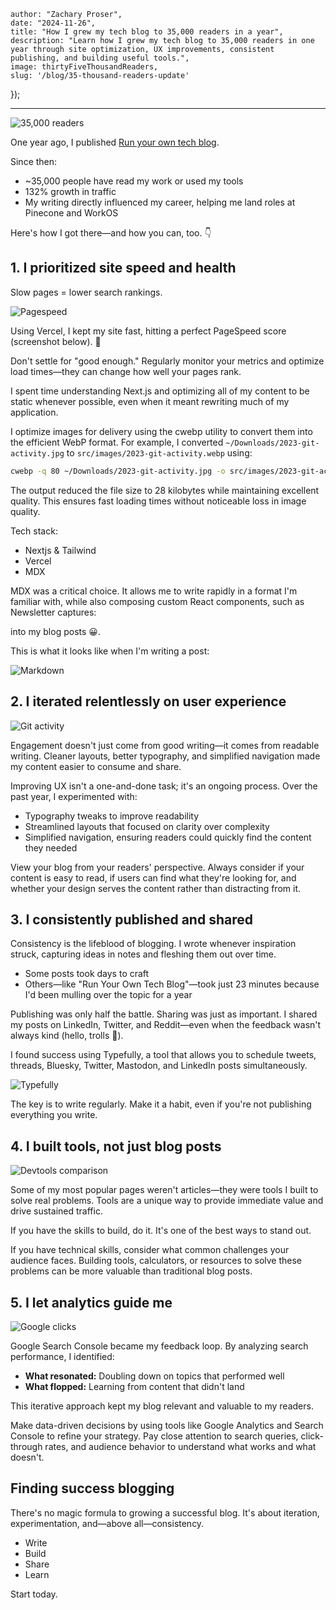

    author: "Zachary Proser",
    date: "2024-11-26",
    title: "How I grew my tech blog to 35,000 readers in a year",
    description: "Learn how I grew my tech blog to 35,000 readers in one year through site optimization, UX improvements, consistent publishing, and building useful tools.",
    image: thirtyFiveThousandReaders,
    slug: '/blog/35-thousand-readers-update'
});


--- 

<Image src={thirtyFiveThousandReaders} alt="35,000 readers" />

One year ago, I published [Run your own tech blog](/blog/run-your-own-tech-blog). 

Since then:
 * ~35,000 people have read my work or used my tools
 * 132% growth in traffic
 * My writing directly influenced my career, helping me land roles at Pinecone and WorkOS

Here's how I got there—and how you can, too. 👇

## 1. I prioritized site speed and health

Slow pages = lower search rankings.

<Image src={pagespeed} alt="Pagespeed" />

Using Vercel, I kept my site fast, hitting a perfect PageSpeed score (screenshot below). 🚦

Don't settle for "good enough." Regularly monitor your metrics and optimize load times—they can change how well your pages rank. 

I spent time understanding Next.js and optimizing all of my content to be static whenever possible, even when it meant rewriting much of my application. 

I optimize images for delivery using the cwebp utility to convert them into the efficient WebP format. For example, I converted `~/Downloads/2023-git-activity.jpg` to `src/images/2023-git-activity.webp` using:

```bash
cwebp -q 80 ~/Downloads/2023-git-activity.jpg -o src/images/2023-git-activity.webp
```

The output reduced the file size to 28 kilobytes while maintaining excellent quality. This ensures fast loading times without noticeable loss in image quality.

Tech stack:
 * Nextjs & Tailwind 
 * Vercel
 * MDX

 MDX was a critical choice. It allows me to write rapidly in a format I'm familiar with, while also composing custom React components, such as Newsletter captures: 

 <NewsletterWrapper />

 into my blog posts 😀. 

 This is what it looks like when I'm writing a post: 

 <Image src={markdown} alt="Markdown" />

## 2. I iterated relentlessly on user experience 

<Image src={gitActivity} alt="Git activity" />

Engagement doesn't just come from good writing—it comes from readable writing. Cleaner layouts, better typography, and simplified navigation made my content easier to consume and share.

Improving UX isn't a one-and-done task; it's an ongoing process. Over the past year, I experimented with:
* Typography tweaks to improve readability
* Streamlined layouts that focused on clarity over complexity
* Simplified navigation, ensuring readers could quickly find the content they needed

View your blog from your readers' perspective. Always consider if your content is easy to read, if users can find what they're looking for, and whether your design serves the content rather than distracting from it.

## 3. I consistently published and shared

Consistency is the lifeblood of blogging. I wrote whenever inspiration struck, capturing ideas in notes and fleshing them out over time.

* Some posts took days to craft
* Others—like "Run Your Own Tech Blog"—took just 23 minutes because I'd been mulling over the topic for a year

Publishing was only half the battle. Sharing was just as important. I shared my posts on LinkedIn, Twitter, and Reddit—even when the feedback wasn't always kind (hello, trolls 👋).

I found success using Typefully, a tool that allows you to schedule tweets, threads, Bluesky, Twitter, Mastodon, and LinkedIn posts simultaneously.

<Image src={typefully} alt="Typefully" />

The key is to write regularly. Make it a habit, even if you're not publishing everything you write.

## 4. I built tools, not just blog posts

<Image src={devtoolsComparison} alt="Devtools comparison" />

Some of my most popular pages weren't articles—they were tools I built to solve real problems. Tools are a unique way to provide immediate value and drive sustained traffic.

If you have the skills to build, do it. It's one of the best ways to stand out.

If you have technical skills, consider what common challenges your audience faces. Building tools, calculators, or resources to solve these problems can be more valuable than traditional blog posts.

## 5. I let analytics guide me 

<Image src={googleClicks} alt="Google clicks" />

Google Search Console became my feedback loop. By analyzing search performance, I identified:
* **What resonated:** Doubling down on topics that performed well
* **What flopped:** Learning from content that didn't land

This iterative approach kept my blog relevant and valuable to my readers.

Make data-driven decisions by using tools like Google Analytics and Search Console to refine your strategy. Pay close attention to search queries, click-through rates, and audience behavior to understand what works and what doesn't.

## Finding success blogging 

There's no magic formula to growing a successful blog. It's about iteration, experimentation, and—above all—consistency.
* Write
* Build
* Share
* Learn

Start today. 
